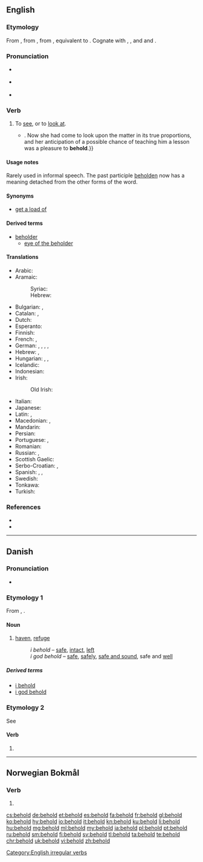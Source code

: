 ==English==

===Etymology===
From {{etyl|enm|en}} {{term|beholden|lang=enm}}, from {{etyl|ang|en}} {{term|behealdan||to hold, have, occupy, possess, guard, preserve, contain, belong, keep, observe, consider, behold, look at, gaze on, see, signify, avail, effect, take care, beware, be cautious, restrain, act, behave|lang=ang}}, from {{etyl|gem-pro|en}} {{m|gem-pro|*bihaldaną||to hold with, keep}}, equivalent to {{prefix|be|hold|lang=en}}. Cognate with {{etyl|nl|-}} {{term|behouden||to keep, restrain, preserve|lang=nl}}, {{etyl|de|-}} {{term|behalten||to keep, restrain, remember|lang=de}}, {{etyl|da|-}} and {{etyl|no|-}} {{term|beholde||to keep|lang=no}} and {{etyl|sv|-}} {{term|behålla||to keep|lang=sv}}.

===Pronunciation===
* {{a|UK}} {{IPA|/bɪˈhəʊld/|lang=en}}
* {{a|GenAm}} {{IPA|/bɪˈhoʊld/|lang=en}}
* {{audio|en-us-behold.ogg|Audio (US)|lang=en}}

===Verb===
{{en-verb|beholds|beholding|beheld|beheld|past_ptc2=beholden|past_ptc2_qual=rare}}

# {{context|transitive|lang=en}} To [[see]], or to [[look at]].
#* {{quote-book|year=1898|author={{w|Winston Churchill (novelist)|Winston Churchill}}
|title={{w|The Celebrity}}|chapter=8
|passage=The humor of my proposition appealed more strongly to Miss Trevor than I had looked for, and from that time forward she became her old self again;{{...}}. Now she had come to look upon the matter in its true proportions, and her anticipation of a possible chance of teaching him a lesson was a pleasure to '''behold'''.}}

====Usage notes====
Rarely used in informal speech. The past participle [[beholden]] now has a meaning detached from the other forms of the word.

====Synonyms====
* [[get a load of]]

====Derived terms====
* [[beholder]]
** [[eye of the beholder]]

====Translations====
{{trans-top|to see, to look at}}
* Arabic: {{t|ar|هُوَذَا|m}}
* Aramaic:
*: Syriac: {{t|arc|ܗܐ|tr=hā, ho|sc=Syrc}}
*: Hebrew: {{t|arc|הא|tr=hā, ho|sc=Hebr}}
* Bulgarian: {{t+|bg|гледам}}, {{t+|bg|виждам}}
* Catalan: {{t|ca|mirar}}, {{t|ca|vigilar}}
* Dutch: {{t+|nl|aanschouwen}}
* Esperanto: {{t|eo|rigardi}}
* Finnish: {{qualifier|1}} {{t|fi|katsoa}}
* French: {{t+|fr|regarder}}, {{t+|fr|voir}}
* German: {{t+|de|betrachten}}, {{t+|de|sehen}}, {{t+|de|schauen}}, {{t+|de|anschauen}}, {{t+|de|ansehen}}
* Hebrew: {{t+|he|הִנֵּה|tr=hiné|sc=Hebr}}, {{t|he|הֲרֵי|tr=haréi}}
* Hungarian: {{t+|hu|meglát}}, {{t+|hu|észrevesz}}, {{t+|hu|megpillant}}
* Icelandic: {{t+|is|sjá}}
* Indonesian: {{t+|id|lihat}}
* Irish:
*: Old Irish: {{t|sga|ad·cí}}
{{trans-mid}}
* Italian: {{t+|it|guardare}}
* Japanese: {{t+|ja|見る|tr=miru}}
* Latin: {{t+|la|aspicio}}, {{t|la|tueor}}
* Macedonian: {{t|mk|гледа|sc=Cyrl}}, {{t|mk|следи|sc=Cyrl}}
* Mandarin: {{t+|cmn|看|tr=kàn|sc=Hani}}
* Persian: {{t+|fa|نگریستن|tr=negaristan|sc=fa-Arab}}
* Portuguese: {{t+|pt|ver}}, {{t+|pt|contemplar}}
* Romanian: {{t+|ro|vedea}}
* Russian: {{t+|ru|смотре́ть}}, {{t+|ru|гляде́ть}}
* Scottish Gaelic: {{t|gd|amhairc}}
* Serbo-Croatian: {{t|sh|posmatrati}}, {{t|sh|gledati}}
* Spanish: {{t|es|contemplar}}, {{t+|es|mirar}}, {{t+|es|observar}}
* Swedish: {{t|sv|skåda}}
* Tonkawa: {{t|tqw|ˀana}}
* Turkish: {{t+|tr|bakmak}}
{{trans-bottom}}

===References===
* {{R:Century 1911}}
* {{R:Webster 1913}}

[[Category:English irregular verbs]]

----

==Danish==

===Pronunciation===
* {{IPA|/behɔl/|[b̥eˈhʌlˀ]|lang=da}}

===Etymology 1===
From {{etyl|gml|da}} {{term|beholt|lang=gml}}, {{term|behalt|lang=gml}}.

====Noun====
{{head|da|noun}}

# {{qualifier|archaic|lang=da}} [[haven]], [[refuge]]
#: ''i behold'' – [[safe]], [[intact]], [[left]] {{gloss|remaining}}
#: ''i god behold'' – [[safe]], [[safely]], [[safe and sound]], safe and [[well]]

=====Derived terms=====
* [[i behold]]
* [[i god behold]]

===Etymology 2===
See {{term|beholde||to keep|lang=da}}

====Verb====
{{head|da|verb form}}

# {{imperative of|beholde|lang=da}}

----

==Norwegian Bokmål==

===Verb===
{{head|nb|verb form}}

# {{form of|imperative|beholde|lang=nb}}

[[cs:behold]]
[[de:behold]]
[[et:behold]]
[[es:behold]]
[[fa:behold]]
[[fr:behold]]
[[gl:behold]]
[[ko:behold]]
[[hy:behold]]
[[io:behold]]
[[it:behold]]
[[kn:behold]]
[[ku:behold]]
[[li:behold]]
[[hu:behold]]
[[mg:behold]]
[[ml:behold]]
[[my:behold]]
[[ja:behold]]
[[pl:behold]]
[[pt:behold]]
[[ru:behold]]
[[sm:behold]]
[[fi:behold]]
[[sv:behold]]
[[tl:behold]]
[[ta:behold]]
[[te:behold]]
[[chr:behold]]
[[uk:behold]]
[[vi:behold]]
[[zh:behold]]